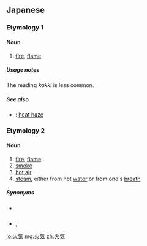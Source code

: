 {{also|火氣|火气}}
==Japanese==

===Etymology 1===
{{ja-kanjitab|か|き|yomi=o}}

====Noun====
{{ja-noun|かき|かっき|kyu=火氣}}

# [[fire]], [[flame]]
#: {{ja-usex|'''火気'''厳禁|'''かき''' げんきん|'''flame''' strictly prohibited}}

=====Usage notes=====
The reading ''kakki'' is less common.

=====See also=====
* {{ja-r|陽炎|かげろう}}: [[heat haze]]

===Etymology 2===
{{ja-kanjitab|ほ|け|yomi=y}}

====Noun====
{{ja-noun|ほけ|kyu=火氣}}

# [[fire]], [[flame]]
# [[smoke]]
# [[hot air]]
# [[steam]], either from hot [[water]] or from one's [[breath]]

=====Synonyms=====
* {{sense|hot air}} {{ja-r|熱気|ねっき}}
* {{sense|steam}} {{ja-r|蒸気|じょうき}}, {{ja-r|湯気|ゆげ}}

[[lo:火気]]
[[mg:火気]]
[[zh:火気]]